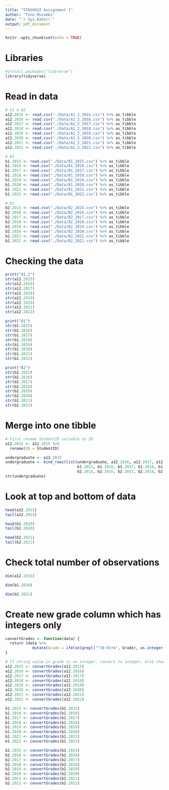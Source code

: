 ```yaml
---
title: "STA5092Z Assignment 1"
author: "Tino Muzambi"
date: "`r Sys.Date()`"
output: pdf_document
---
```


```r
knitr::opts_chunk$set(echo = TRUE)
```

# Libraries

```r
#install.packages("tidyverse")
library(tidyverse)
```

# Read in data

```r
# A1 & A2
a12.2015 <- read.csv("./Data/A1_2_2015.csv") %>% as_tibble
a12.2016 <- read.csv("./Data/A1_2_2016.csv") %>% as_tibble
a12.2017 <- read.csv("./Data/A1_2_2017.csv") %>% as_tibble
a12.2018 <- read.csv("./Data/A1_2_2018.csv") %>% as_tibble
a12.2019 <- read.csv("./Data/A1_2_2019.csv") %>% as_tibble
a12.2020 <- read.csv("./Data/A1_2_2020.csv") %>% as_tibble
a12.2021 <- read.csv("./Data/A1_2_2021.csv") %>% as_tibble
a12.2022 <- read.csv("./Data/A1_2_2022.csv") %>% as_tibble

# B1
b1.2015 <- read.csv("./Data/B1_2015.csv") %>% as_tibble
b1.2016 <- read.csv("./Data/B1_2016.csv") %>% as_tibble
b1.2017 <- read.csv("./Data/B1_2017.csv") %>% as_tibble
b1.2018 <- read.csv("./Data/B1_2018.csv") %>% as_tibble
b1.2019 <- read.csv("./Data/B1_2019.csv") %>% as_tibble
b1.2020 <- read.csv("./Data/B1_2020.csv") %>% as_tibble
b1.2021 <- read.csv("./Data/B1_2021.csv") %>% as_tibble
b1.2022 <- read.csv("./Data/B1_2022.csv") %>% as_tibble

# B2
b2.2015 <- read.csv("./Data/B2_2015.csv") %>% as_tibble
b2.2016 <- read.csv("./Data/B2_2016.csv") %>% as_tibble
b2.2017 <- read.csv("./Data/B2_2017.csv") %>% as_tibble
b2.2018 <- read.csv("./Data/B2_2018.csv") %>% as_tibble
b2.2019 <- read.csv("./Data/B2_2019.csv") %>% as_tibble
b2.2020 <- read.csv("./Data/B2_2020.csv") %>% as_tibble
b2.2021 <- read.csv("./Data/B2_2021.csv") %>% as_tibble
b2.2022 <- read.csv("./Data/B2_2022.csv") %>% as_tibble
```

# Checking the data

```r
print("A1_2")
str(a12.2015)
str(a12.2016)
str(a12.2017)
str(a12.2018)
str(a12.2019)
str(a12.2020)
str(a12.2021)
str(a12.2022)

print("B1")
str(b1.2015)
str(b1.2016)
str(b1.2017)
str(b1.2018)
str(b1.2019)
str(b1.2020)
str(b1.2021)
str(b1.2022)

print("B2")
str(b2.2015)
str(b2.2016)
str(b2.2017)
str(b2.2018)
str(b2.2019)
str(b2.2020)
str(b2.2021)
str(b2.2022)
```
# Merge into one tibble

```r
# First rename StudentID variable to ID
a12.2015 <- a12.2015 %>%
  rename(ID = StudentID)
```

```r
undergraduate <- a12.2015
undergraduate <- bind_rows(list(undergraduate, a12.2016, a12.2017, a12.2018, a12.2019, a12.2020, a12.2021, a12.2022,
                                b1.2015, b1.2016, b1.2017, b1.2018, b1.2019, b1.2020, b1.2021, b1.2022,
                                b2.2015, b2.2016, b2.2017, b2.2018, b2.2019, b2.2020, b2.2021, b2.2022))
str(undergraduate)
```


# Look at top and bottom of data

```r
head(a12.2015)
tail(a12.2015)

head(b1.2020)
tail(b1.2020)

head(b2.2021)
tail(b2.2021)
```

# Check total number of observations

```r
dim(a12.2015)

dim(b1.2020)

dim(b2.2021)
```

# Create new grade column which has integers only

```r

convertGrades <- function(data) {
  return (data %>%
            mutate(Grade = ifelse(grepl("^[0-9]+$", Grade), as.integer(Grade), ifelse(Grade == "UP", 50, 0))))
}

# If string value in grade is an integer, convert to integer, else check if it's UP, if so, replace with 50, else replace with 0
a12.2015 <- convertGrades(a12.2015)
a12.2016 <- convertGrades(a12.2016)
a12.2017 <- convertGrades(a12.2017)
a12.2018 <- convertGrades(a12.2018)
a12.2019 <- convertGrades(a12.2019)
a12.2020 <- convertGrades(a12.2020)
a12.2021 <- convertGrades(a12.2021)
a12.2022 <- convertGrades(a12.2022)

b1.2015 <- convertGrades(b1.2015)
b1.2016 <- convertGrades(b1.2016)
b1.2017 <- convertGrades(b1.2017)
b1.2018 <- convertGrades(b1.2018)
b1.2019 <- convertGrades(b1.2019)
b1.2020 <- convertGrades(b1.2020)
b1.2021 <- convertGrades(b1.2021)
b1.2022 <- convertGrades(b1.2022)

b2.2015 <- convertGrades(b2.2015)
b2.2016 <- convertGrades(b2.2016)
b2.2017 <- convertGrades(b2.2017)
b2.2018 <- convertGrades(b2.2018)
b2.2019 <- convertGrades(b2.2019)
b2.2020 <- convertGrades(b2.2020)
b2.2021 <- convertGrades(b2.2021)
b2.2022 <- convertGrades(b2.2022)
```
